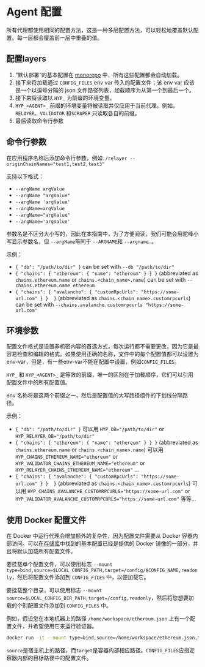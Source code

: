 # Agent 配置

所有代理都使用相同的配置方法，这是一种多层配置方法，可以轻松地覆盖默认配置。每一层都会覆盖前一层中重叠的值。

## 配置layers

1. ”默认部署“的基本配置在 [monorepo](https://github.com/hyperlane-xyz/hyperlane-monorepo/tree/main/rust/config) 中，所有这些配置都会自动加载。
2. 接下来将加载通过 `CONFIG_FILES` env var 传入的配置文件；该 env var 应该是一个以逗号分隔的 json 文件路径列表，加载顺序为从第一个到最后一个。
3. 接下来将读取以 `HYP_` 为前缀的环境变量。
4. `HYP_<AGENT>_` 前缀的环境变量将被读取并仅应用于当前代理。例如，`RELAYER`、`VALIDATOR` 和`SCRAPER` 只读取各自的前缀。
5. 最后读取命令行参数

## 命令行参数

在应用程序名称后添加命令行参数，例如`./relayer --originChainNames="test1,test2,test3"`

支持以下格式：

* `--argName argValue`
* `--argName "argValue"`
* `--argName 'argValue'`
* `--argName=argValue`
* `--argName="argValue"`
* `--argName='argValue'`

参数名是不区分大小写的，因此在本指南中，为了方便阅读，我们可能会用驼峰小写显示参数名，但 `--argName`等同于 `--ARGNAME`和 `--argname.`。

示例：

* `{ "db": "/path/to/dir" }` can be set with `--db "/path/to/dir"`
* `{ "chains": { "ethereum": { "name": "ethereum" } } }` (abbreviated as `chains.ethereum.name` or `chains.<chain_name>.name`) can be set with `--chains.ethereum.name ethereum`
* `{ "chains": { "avalanche": { "customRpcUrls": "https://some-url.com" } }  }` (abbreviated as `chains.<chain_name>.customrpcurls`) can be set with `--chains.avalanche.customrpcurls "https://some-url.com"`

## 环境参数

配置文件格式是设置非机密内容的首选方式，每次运行都不需要更改，因为它是最容易检查和编辑的格式。如果使用正确的名称，文件中的每个配置值都可以设置为env-var，但是，有一些env-var不能在配置中设置，例如`CONFIG_FILES`。

`HYP_` 和 `HYP_<AGENT>_` 是等效的前缀，唯一的区别在于加载顺序，它们可以引用配置文件中的所有配置值。

env 名称将是这两个前缀之一，然后是配置值的大写路径组件的下划线分隔路径。

示例：

* `{ "db": "/path/to/dir" }` 可以用 `HYP_DB="/path/to/dir"` or `HYP_RELAYER_DB="/path/to/dir"`
* `{ "chains": { "ethereum": { "name": "ethereum" } } }` (abbreviated as `chains.ethereum.name` or `chains.<chain_name>.name`) 可以用 `HYP_CHAINS_ETHEREUM_NAME="ethereum"` or `HYP_VALIDATOR_CHAINS_ETHEREUM_NAME="ethereum"` or `HYP_RELAYER_CHAINS_ETHEREUM_NAME="ethereum"` ...
* `{ "chains": { "avalanche": { "customRpcUrls": "https://some-url.com" } }  }` (abbreviated as `chains.<chain_name>.customrpcurls`) 可以用 `HYP_CHAINS_AVALANCHE_CUSTOMRPCURLS="https://some-url.com"` or `HYP_VALIDATOR_AVALANCHE_CUSTOMRPCURLS="https://some-url.com"` 等等...

## 使用 Docker 配置文件

在 Docker 中运行代理会增加额外的复杂性，因为配置文件需要从 Docker 容器内部访问。可以在[存储库](https://github.com/hyperlane-xyz/hyperlane-monorepo/tree/main/rust/config)中找到的基本配置已经是提供的 Docker 镜像的一部分，并且将默认加载所有配置文件。

要挂载单个配置文件，可以使用标志 `--mount type=bind,source=$LOCAL_CONFIG_PATH,target=/config/$CONFIG_NAME,readonly`，然后将配置文件添加到 `CONFIG_FILES` 中，以便加载它。

要挂载整个目录，可以使用标志 `--mount source=$LOCAL_CONFIG_DIR_PATH,target=/config,readonly`，然后将您想要加载的个别配置文件添加到 `CONFIG_FILES` 中。

例如，假设您在本地机器上的路径 `/home/workspace/ethereum.json` 上有一个配置文件，并希望使用它来运行验证器。

```bash
docker run -it --mount type=bind,source=/home/workspace/ethereum.json,target=/config/ethereum.json,readonly -e CONFIG_FILES=/config/ethereum.json $DOCKER_IMAGE ./validator
```

`source`是宿主机上的路径，而`target`是容器内部相应路径。`CONFIG_FILES`应指定容器内部的目标路径中的配置文件。
